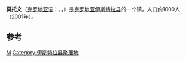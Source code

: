 {{Infobox settlement
<!--See the Table at Infobox Settlement for all fields and descriptions of usage-->
<!-- Basic info  ---------------->
| name            = Motovun/Montona
| official_name   = 莫托文镇<br>''Općina Motovun'' – ''Comune di Montona''<ref>[https://web.archive.org/web/20100326162118/http://www.motovun.hr/database/dokumenti/clanci/6_1.pdf The Statute of Motovun – Montona] </ref>
| settlement_type = 镇
<!-- images and maps  ----------->
| image_skyline          = Motovun.jpg
| image_caption          = 莫托文
| image_shield           = 
| pushpin_map            = Croatia
| pushpin_label_position = <!-- the position of the pushpin label: left, right, top, bottom, none -->
| pushpin_map_caption    = 莫托文在克罗地亚中的位置
| pushpin_mapsize        = 
<!-- Location ------------------>
| subdivision_type   = 國家
| subdivision_name   = {{flag|Croatia}}
| subdivision_type1  = 縣
| subdivision_name1  = [[伊斯特拉县|伊斯特拉县]]
| subdivision_type2  = 
| subdivision_name2  = 
<!-- Politics ----------------->
| government_footnotes = 
| government_type      = 
| leader_title         = 镇长
| leader_name          = 
| leader_title1        = <!-- for places with, say, both a mayor and a city manager -->
| established_title    = <!-- Settled -->
| established_date     = 
<!-- Area    --------------------->
| area_magnitude = 
| unit_pref      = <!--Enter: Imperial, if Imperial (metric) is desired-->
| area_footnotes = 
| area_total_km2 = 32
| area_land_km2  = <!--See table @ Template:Infobox Settlement for details on automatic unit conversion-->
| area_water_km2 = 
<!-- Population   ----------------------->
| population_as_of       = 2001
| population_footnotes   = 
| population_note        = 
| population_total       = 983 
| population_density_km2 = auto
<!-- General information  --------------->
| timezone            = [[欧洲中部时间|CET]]
| utc_offset          = +1
| timezone_DST        = [[欧洲中部夏令时间|CEST]]
| utc_offset_DST      = +2
| coordinates            = {{coord|45|20|N|13|50|E|region:HR|display=inline,title}}
| elevation_footnotes = <!--for references: use <ref> tags-->
| elevation_m         = 277
<!-- Area/postal codes & others -------->
| postal_code_type = 邮政编码
| postal_code      = 52 424
| area_code        = 052
| website          = [http://www.motovun.hr motovun.hr]
| footnotes        = 
}}

'''莫托文'''（[[克罗地亚语|克罗地亚语]]：'''{{lang|hr|Motovun}}'''，{{IPA-sh|mɔtɔ̌ʋuːn|hr}}，{{lang-it|Montona}}）是[[克罗地亚|克罗地亚]][[伊斯特拉县|伊斯特拉县]]的一个镇，人口约1000人（2001年）。

==参考==
{{refs}}

{{Authority control}}
{{croatia-geo-stub}}

[[Category:克罗地亚城市|M]]
[[Category:伊斯特拉县聚居地|Category:伊斯特拉县聚居地]]